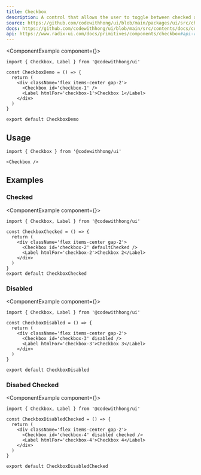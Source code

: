 ```yaml
---
title: Checkbox
description: A control that allows the user to toggle between checked and not checked.
source: https://github.com/codewithhong/ui/blob/main/packages/ui/src/checkbox.tsx
docs: https://github.com/codewithhong/ui/blob/main/src/contents/docs/components/checkbox.mdx
api: https://www.radix-ui.com/docs/primitives/components/checkbox#api-reference
---
```


<ComponentExample component={<CheckboxDemo />}>
  ```tsx
  import { Checkbox, Label } from '@codewithhong/ui'

  const CheckboxDemo = () => {
    return (
      <div className='flex items-center gap-2'>
        <Checkbox id='checkbox-1' />
        <Label htmlFor='checkbox-1'>Checkbox 1</Label>
      </div>
    )
  }

  export default CheckboxDemo
  ```
</ComponentExample>

## Usage

```tsx
import { Checkbox } from '@codewithhong/ui'
```

```tsx
<Checkbox />
```

## Examples

### Checked

<ComponentExample component={<CheckboxChecked />}>
  ```tsx
  import { Checkbox, Label } from '@codewithhong/ui'

  const CheckboxChecked = () => {
    return (
      <div className='flex items-center gap-2'>
        <Checkbox id='checkbox-2' defaultChecked />
        <Label htmlFor='checkbox-2'>Checkbox 2</Label>
      </div>
    )
  }
  export default CheckboxChecked
  ```
</ComponentExample>

### Disabled

<ComponentExample component={<CheckboxDisabled />}>
  ```tsx
  import { Checkbox, Label } from '@codewithhong/ui'

  const CheckboxDisabled = () => {
    return (
      <div className='flex items-center gap-2'>
        <Checkbox id='checkbox-3' disabled />
        <Label htmlFor='checkbox-3'>Checkbox 3</Label>
      </div>
    )
  }

  export default CheckboxDisabled
  ```
</ComponentExample>

### Disabed Checked

<ComponentExample component={<CheckboxDisabledChecked />}>
  ```tsx
  import { Checkbox, Label } from '@codewithhong/ui'

  const CheckboxDisabledChecked = () => {
    return (
      <div className='flex items-center gap-2'>
        <Checkbox id='checkbox-4' disabled checked />
        <Label htmlFor='checkbox-4'>Checkbox 4</Label>
      </div>
    )
  }

  export default CheckboxDisabledChecked
  ```
</ComponentExample>
